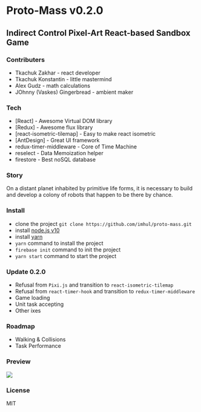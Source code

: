 # Proto-Mass v0.2.0
## Indirect Control Pixel-Art React-based Sandbox Game

### Contributers

* Tkachuk Zakhar - react developer
* Tkachuk Konstantin - little mastermind
* Alex Gudz - math calculations
* JOhnny (Vaskes) Gingerbread - ambient maker

### Tech

* [React] - Awesome Virtual DOM library
* [Redux] - Awesome flux library
* [react-isometric-tilemap] - Easy to make react isometric
* [AntDesign] - Great UI framework
* redux-timer-middleware - Core of Time Machine
* reselect - Data Memoization helper
* firestore - Best noSQL database

### Story

On a distant planet inhabited by primitive life forms, it is necessary to build and develop a colony of robots that happen to be there by chance.

### Install

* clone the project `git clone https://github.com/imhul/proto-mass.git`
* install [node.js v10](https://nodejs.org/dist/latest-v10.x/)
* install [yarn](https://yarnpkg.com/getting-started/install)
* `yarn` command to install the project
* `firebase init` command to init the project
* `yarn start` command to start the project

### Update 0.2.0

* Refusal from `Pixi.js` and transition to `react-isometric-tilemap`
* Refusal from `react-timer-hook` and transition to `redux-timer-middleware`
* Game loading
* Unit task accepting
* Other ixes

### Roadmap

* Walking & Collisions
* Task Performance

### Preview

![](http://weblogic.com.ua/img/proto-mass-preview.png)

### License

MIT
